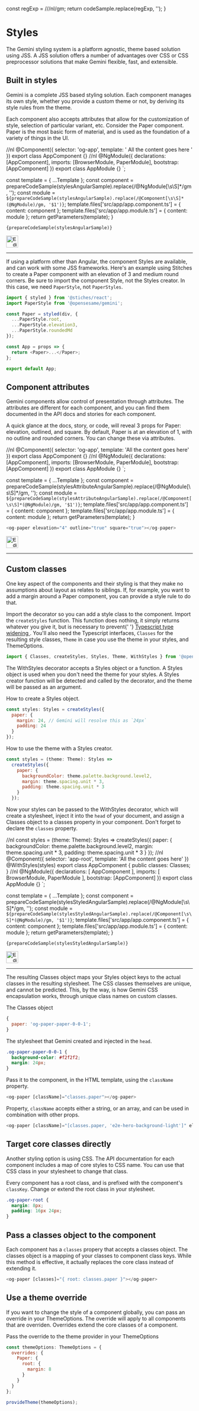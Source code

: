
  const regExp = /\/\/nl/gm;
  return codeSample.replace(regExp, '');
}

<Meta title="Develop with Gemini/Styles" />

<h1>Styles</h1>
<p>
  The Gemini styling system is a platform agnostic, theme based solution using JSS. A JSS solution offers a number of advantages over CSS or
  CSS preprocessor solutions that make Gemini flexible, fast, and extensible.
</p>
<h2>Built in styles</h2>
<p>
  Gemini is a complete JSS based styling solution. Each component manages its own style, whether you provide a custom theme or not, by
  deriving its style rules from the theme.
</p>
<p>
  Each component also accepts attributes that allow for the customization of style, selection of particular variant, etc. Consider the Paper
  component. Paper is the most basic form of material, and is used as the foundation of a variety of things in the UI.
</p>

//nl
@Component({
  selector: 'og-app',
  template: '<og-paper> All the content goes here </og-paper>'
})
export class AppComponent {}
//nl
@NgModule({
  declarations: [AppComponent],
  imports: [BrowserModule, PaperModule],
  bootstrap: [AppComponent]
})
export class AppModule {}
`;

  const template = { ...Template };
  const component = prepareCodeSample(stylesAngularSample).replace(/@NgModule[\s\S]*/gm, '');
  const module = `
${prepareCodeSample(stylesAngularSample).replace(/@Component[\s\S]*(@NgModule)/gm, '$1')}
`;
  template.files['src/app/app.component.ts'] = {
    content: component
  };
  template.files['src/app/app.module.ts'] = {
    content: module
  };
  return getParameters(template);
}


<code className="language-jsx">{prepareCodeSample(stylesAngularSample)}</code>
<form action="https://codesandbox.io/api/v1/sandboxes/define" method="POST" target="_blank">
  <input type="hidden" name="parameters" value={stylesAngularSampleParameters} />
  <div className="sandbox-sample">
    <input type="image" height="32" src="https://codesandbox.io/static/img/play-codesandbox.svg" alt="Edit in codesandbox" />
  </div>
  <hr />
</form>

<p>
  If using a platform other than Angular, the component Styles are available, and can work with some JSS frameworks. Here's an example using
  Stitches to create a Paper component with an elevation of 3 and medium round corners. Be sure to import the component Style, not the
  Styles creator. In this case, we need <code>PaperStyle</code>, not <code>PaperStyles</code>.
</p>

```javascript
import { styled } from '@stiches/react';
import PaperStyle from '@opensesame/gemini';

const Paper = styled(div, {
  ...PaperStyle.root,
  ...PaperStyle.elevation3,
  ...PaperStyle.roundedMd
});

const App = props => {
  return <Paper>...</Paper>;
};

export default App;
```

<h2>Component attributes</h2>
<p>
  Gemini components allow control of presentation through attributes. The attributes are different for each component, and you can find them
  documented in the API docs and stories for each component.
</p>
<p>
  A quick glance at the docs, story, or code, will reveal 3 props for Paper: elevation, outlined, and square. By default, Paper is at an
  elevation of 1, with no outline and rounded corners. You can change these via attributes.
</p>

//nl
@Component({
  selector: 'og-app',
  template: '<og-paper elevation="4" outline="true" square="true">All the content goes here</og-paper>'
})
export class AppComponent {}
//nl
@NgModule({
  declarations: [AppComponent],
  imports: [BrowserModule, PaperModule],
  bootstrap: [AppComponent]
})
export class AppModule {}
`;

  const template = { ...Template };
  const component = prepareCodeSample(stylesAttributeAngularSample).replace(/@NgModule[\s\S]*/gm, '');
  const module = `
${prepareCodeSample(stylesAttributeAngularSample).replace(/@Component[\s\S]*(@NgModule)/gm, '$1')}
`;
  template.files['src/app/app.component.ts'] = {
    content: component
  };
  template.files['src/app/app.module.ts'] = {
    content: module
  };
  return getParameters(template);
}


```javascript
<og-paper elevation="4" outline="true" square="true"></og-paper>
```
<form action="https://codesandbox.io/api/v1/sandboxes/define" method="POST" target="_blank">
  <input type="hidden" name="parameters" value={stylesAttributeAngularSampleParameters} />
  <div className="sandbox-sample">
    <input type="image" height="32" src="https://codesandbox.io/static/img/play-codesandbox.svg" alt="Edit in codesandbox" />
  </div>
  <hr />
</form>

<h2>Custom classes</h2>
<p>
  One key aspect of the components and their styling is that they make no assumptions about layout as relates to siblings. If, for example,
  you want to add a margin around a Paper component, you can provide a style rule to do that.
</p>
<p>
  Import the decorator so you can add a style class to the component. Import the <code>createStyles</code> function. This function does
  nothing, it simply returns whatever you give it, but is necessary to prevent{' '}
  <a href="https://github.com/microsoft/TypeScript-New-Handbook/blob/master/reference/Widening-and-Narrowing.md">
    Typescript type widening
  </a>
  . You'll also need the Typescript interfaces, <code>Classes</code> for the resulting style classes, <code>Theme</code> in case you use the
  theme in your styles, and ThemeOptions.
</p>

```javascript
import { Classes, createStyles, Styles, Theme, WithStyles } from '@opensesame/gemini';
```

<p>
  The WithStyles decorator accepts a Styles object or a function. A Styles object is used when you don't need the theme for your styles. A
  Styles creator function will be detected and called by the decorator, and the theme will be passed as an argument.
</p>

<p>How to create a Styles object.</p>

```javascript
const styles: Styles = createStyles({
  paper: {
    margin: 24, // Gemini will resolve this as `24px`
    padding: 24
  }
});
```

<p>How to use the theme with a Styles creator.</p>

```javascript
const styles = (theme: Theme): Styles =>
  createStyles({
    paper: {
      backgroundColor: theme.palette.background.level2,
      margin: theme.spacing.unit * 3,
      padding: theme.spacing.unit * 3
    }
  });
```

<p>
  Now your styles can be passed to the WithStyles decorator, which will create a stylesheet, inject it into the <code>head</code> of your
  document, and assign a Classes object to a classes property in your component. Don't forget to declare the <code>classes</code> property.
</p>

//nl
const styles = (theme: Theme): Styles => createStyles({
  paper: {
    backgroundColor: theme.palette.background.level2,
    margin: theme.spacing.unit * 3,
    padding: theme.spacing.unit * 3
  }
});
//nl
@Component({
  selector: 'app-root',
  template: '<og-paper className="{{classes.paper}}" elevation="4">All the content goes here</og-paper>'
})
@WithStyles(styles)
export class AppComponent {
  public classes: Classes;
}
//nl
@NgModule({
  declarations: [
    AppComponent
  ],
  imports: [
    BrowserModule,
    PaperModule
  ],
  bootstrap: [AppComponent]
})
export class AppModule {}
`;

  const template = { ...Template };
  const component = prepareCodeSample(stylesStyledAngularSample).replace(/@NgModule[\s\S]*/gm, '');
  const module = `
${prepareCodeSample(stylesStyledAngularSample).replace(/@Component[\s\S]*(@NgModule)/gm, '$1')}
`;
  template.files['src/app/app.component.ts'] = {
    content: component
  };
  template.files['src/app/app.module.ts'] = {
    content: module
  };
  return getParameters(template);
}


<code className="language-jsx">{prepareCodeSample(stylesStyledAngularSample)}</code>
<form action="https://codesandbox.io/api/v1/sandboxes/define" method="POST" target="_blank">
  <input type="hidden" name="parameters" value={stylesStyledAngularSampleParameters} />
  <div className="sandbox-sample">
    <input type="image" height="32" src="https://codesandbox.io/static/img/play-codesandbox.svg" alt="Edit in codesandbox" />
  </div>
  <hr />
</form>

<p>
  The resulting Classes object maps your Styles object keys to the actual classes in the resulting stylesheet. The CSS classes themselves
  are unique, and cannot be predicted. This, by the way, is how Gemini CSS encapsulation works, through unique class names on custom
  classes.
</p>
<p>The Classes object</p>

```javascript
{
  paper: 'og-paper-paper-0-0-1';
}
```

<p>
  The stylesheet that Gemini created and injected in the <code>head</code>.
</p>

```css
.og-paper-paper-0-0-1 {
  background-color: #f2f2f2;
  margin: 24px;
}
```

<p>
  Pass it to the component, in the HTML template, using the <code>className</code> property.
</p>

```javascript
<og-paper [className]="classes.paper"></og-paper>
```

<p>
  Property, <code>className</code> accepts either a string, or an array, and can be used in combination with other props.
</p>

```javascript
<og-paper [className]="[classes.paper, 'e2e-hero-background-light']" elevation="2"></og-paper>
```

<h2>Target core classes directly</h2>
<p>
  Another styling option is using CSS. The API documentation for each component includes a map of core styles to CSS name. You can use that
  CSS class in your stylesheet to change that class.
</p>
<p>
  Every component has a root class, and is prefixed with the component's <code>classKey</code>. Change or extend the root class in your
  stylesheet.
</p>

```css
.og-paper-root {
  margin: 8px;
  padding: 16px 24px;
}
```

<h2>Pass a classes object to the component</h2>
<p>
  Each component has a <code>classes</code> propery that accepts a classes object. The classes object is a mapping of your classes to
  component class keys. While this method is effective, it actually replaces the core class instead of extending it.
</p>

```javascript
<og-paper [classes]="{ root: classes.paper }"></og-paper>
```

<h2>Use a theme override</h2>
<p>
  If you want to change the style of a component globally, you can pass an override in your ThemeOptions. The override will apply to all
  components that are overriden. Overrides extend the core classes of a component.
</p>
<p>Pass the override to the theme provider in your ThemeOptions</p>

```javascript
const themeOptions: ThemeOptions = {
  overrides: {
    Paper: {
      root: {
        margin: 8
      }
    }
  }
};

provideTheme(themeOptions);
```
